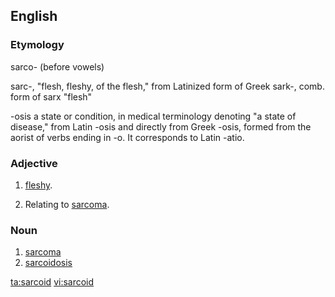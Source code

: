 ==English==

===Etymology===

sarco- (before vowels)

sarc-, "flesh, fleshy, of the flesh," from Latinized form of Greek sark-, comb. form of sarx "flesh" 

-osis a state or condition, in medical terminology denoting "a state of disease," from Latin -osis and directly from Greek -osis, formed from the aorist of verbs ending in -o. It corresponds to Latin -atio.

===Adjective===
{{en-adj|-}}

# {{context|pathology|lang=en}} [[fleshy]].
# {{context|pathology|lang=en}} Relating to [[sarcoma]].

===Noun===
{{en-noun}}

# [[sarcoma]]
# [[sarcoidosis]]

[[ta:sarcoid]]
[[vi:sarcoid]]